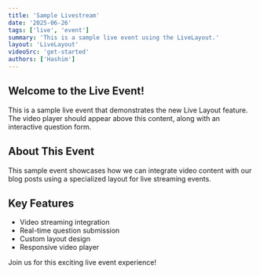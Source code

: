 ```yaml
---
title: 'Sample Livestream'
date: '2025-06-26'
tags: ['live', 'event']
summary: 'This is a sample live event using the LiveLayout.'
layout: 'LiveLayout'
videoSrc: 'get-started'
authors: ['Hashim']
---
```


## Welcome to the Live Event!

This is a sample live event that demonstrates the new Live Layout feature. The video player should appear above this content, along with an interactive question form.

## About This Event

This sample event showcases how we can integrate video content with our blog posts using a specialized layout for live streaming events.

## Key Features

- Video streaming integration
- Real-time question submission
- Custom layout design
- Responsive video player

Join us for this exciting live event experience!
